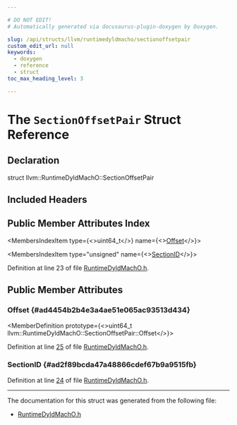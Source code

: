 ```yaml
---

# DO NOT EDIT!
# Automatically generated via docusaurus-plugin-doxygen by Doxygen.

slug: /api/structs/llvm/runtimedyldmacho/sectionoffsetpair
custom_edit_url: null
keywords:
  - doxygen
  - reference
  - struct
toc_max_heading_level: 3

---
```





# The `SectionOffsetPair` Struct Reference

<DoxygenPage pluginConfig={pluginConfig}>



## Declaration

<CodeBlock>struct llvm::RuntimeDyldMachO::SectionOffsetPair</CodeBlock>

## Included Headers

<IncludesList>
<IncludesListItem
  filePath="ExecutionEngine/RuntimeDyld/RuntimeDyldMachO.h"
  permalink="/docs/api/files/lib/lib/executionengine/lib/executionengine/runtimedyld/runtimedyldmacho-h"
  isLocal="true" />
</IncludesList>

## Public Member Attributes Index

<MembersIndex>

<MembersIndexItem
  type={<>uint64&#95;t</>}
  name={<><a href="#ad4454b2b4e3a4ae51e065ac93513d434">Offset</a></>}>
</MembersIndexItem>

<MembersIndexItem
  type="unsigned"
  name={<><a href="#ad2f89bcda47a48866cdef67b9a9515fb">SectionID</a></>}>
</MembersIndexItem>

</MembersIndex>


Definition at line 23 of file <a href="/docs/api/files/lib/lib/executionengine/lib/executionengine/runtimedyld/runtimedyldmacho-h">RuntimeDyldMachO.h</a>.

<SectionDefinition>

## Public Member Attributes

### Offset {#ad4454b2b4e3a4ae51e065ac93513d434}

<MemberDefinition
  prototype={<>uint64&#95;t llvm::RuntimeDyldMachO::SectionOffsetPair::Offset</>}>

Definition at line <a href="/docs/api/files/lib/lib/executionengine/lib/executionengine/runtimedyld/runtimedyldmacho-h/#l00025">25</a> of file <a href="/docs/api/files/lib/lib/executionengine/lib/executionengine/runtimedyld/runtimedyldmacho-h">RuntimeDyldMachO.h</a>.
</MemberDefinition>

### SectionID {#ad2f89bcda47a48866cdef67b9a9515fb}

<MemberDefinition
  prototype="unsigned llvm::RuntimeDyldMachO::SectionOffsetPair::SectionID">

Definition at line <a href="/docs/api/files/lib/lib/executionengine/lib/executionengine/runtimedyld/runtimedyldmacho-h/#l00024">24</a> of file <a href="/docs/api/files/lib/lib/executionengine/lib/executionengine/runtimedyld/runtimedyldmacho-h">RuntimeDyldMachO.h</a>.
</MemberDefinition>

</SectionDefinition>

<hr/>

The documentation for this struct was generated from the following file:

<ul>
<li><a href="/docs/api/files/lib/lib/executionengine/lib/executionengine/runtimedyld/runtimedyldmacho-h">RuntimeDyldMachO.h</a></li>
</ul>

</DoxygenPage>
